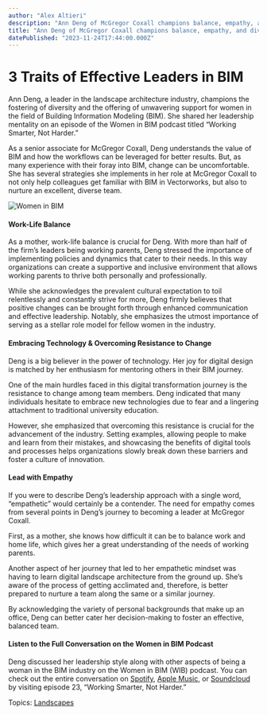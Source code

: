 ```yaml
---
author: "Alex Altieri"
description: "Ann Deng of McGregor Coxall champions balance, empathy, and diversity in her leadership tactics. See how she does it."
title: "Ann Deng of McGregor Coxall champions balance, empathy, and diversity in her leadership tactics. See how she does it." 
datePublished: "2023-11-24T17:44:00.000Z"
---
```

# 3 Traits of Effective Leaders in BIM

Ann Deng, a leader in the landscape architecture industry, champions the fostering of diversity and the offering of unwavering support for women in the field of Building Information Modeling (BIM). She shared her leadership mentality on an episode of the Women in BIM podcast titled “Working Smarter, Not Harder.”

As a senior associate for McGregor Coxall, Deng understands the value of BIM and how the workflows can be leveraged for better results. But, as many experience with their foray into BIM, change can be uncomfortable. She has several strategies she implements in her role at McGregor Coxall to not only help colleagues get familiar with BIM in Vectorworks, but also to nurture an excellent, diverse team.

![Women in BIM](https://blog.vectorworks.net/hs-fs/hubfs/Blog%20Images/231117_Women%20in%20BIM/Women%20in%20BIM.jpg?width=1440&height=963&name=Women%20in%20BIM.jpg)

#### Work-Life Balance

As a mother, work-life balance is crucial for Deng. With more than half of the firm’s leaders being working parents, Deng stressed the importance of implementing policies and dynamics that cater to their needs. In this way organizations can create a supportive and inclusive environment that allows working parents to thrive both personally and professionally.

While she acknowledges the prevalent cultural expectation to toil relentlessly and constantly strive for more, Deng firmly believes that positive changes can be brought forth through enhanced communication and effective leadership. Notably, she emphasizes the utmost importance of serving as a stellar role model for fellow women in the industry.

#### Embracing Technology & Overcoming Resistance to Change

Deng is a big believer in the power of technology. Her joy for digital design is matched by her enthusiasm for mentoring others in their BIM journey.

One of the main hurdles faced in this digital transformation journey is the resistance to change among team members. Deng indicated that many individuals hesitate to embrace new technologies due to fear and a lingering attachment to traditional university education.

However, she emphasized that overcoming this resistance is crucial for the advancement of the industry. Setting examples, allowing people to make and learn from their mistakes, and showcasing the benefits of digital tools and processes helps organizations slowly break down these barriers and foster a culture of innovation.

#### Lead with Empathy

If you were to describe Deng’s leadership approach with a single word, “empathetic” would certainly be a contender. The need for empathy comes from several points in Deng’s journey to becoming a leader at McGregor Coxall.

First, as a mother, she knows how difficult it can be to balance work and home life, which gives her a great understanding of the needs of working parents.

Another aspect of her journey that led to her empathetic mindset was having to learn digital landscape architecture from the ground up. She’s aware of the process of getting acclimated and, therefore, is better prepared to nurture a team along the same or a similar journey.

By acknowledging the variety of personal backgrounds that make up an office, Deng can better cater her decision-making to foster an effective, balanced team.

#### Listen to the Full Conversation on the Women in BIM Podcast

Deng discussed her leadership style along with other aspects of being a woman in the BIM industry on the Women in BIM (WIB) podcast. You can check out the entire conversation on [Spotify](https://open.spotify.com/episode/2qVG8TwS1R6JB1FodPYLjA?si=zieAqM9DTG2eRTddtuhNqg), [Apple Music](https://podcasts.apple.com/ua/podcast/working-smarter-not-harder/id1619055060?i=1000628544821), or [Soundcloud](https://soundcloud.com/womeninbim/the-right-workflows?utm%5Fsource=clipboard&utm%5Fcampaign=wtshare&utm%5Fmedium=widget&utm%5Fcontent=https%253A%252F%252Fsoundcloud.com%252Fwomeninbim%252Fthe-right-workflows) by visiting episode 23, “Working Smarter, Not Harder.”

 Topics: [Landscapes](https://blog.vectorworks.net/topic/landscapes) 

 